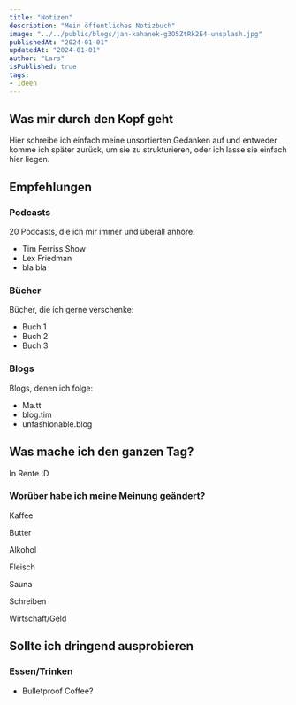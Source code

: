 ---
title: "Notizen"
description: "Mein öffentliches Notizbuch"
image: "../../public/blogs/jan-kahanek-g3O5ZtRk2E4-unsplash.jpg"
publishedAt: "2024-01-01"
updatedAt: "2024-01-01"
author: "Lars"
isPublished: true
tags:
- Ideen
---


## Was mir durch den Kopf geht

Hier schreibe ich einfach meine unsortierten Gedanken auf und entweder komme ich später zurück, um sie zu strukturieren, oder ich lasse sie einfach hier liegen.

## Empfehlungen

### Podcasts

20 Podcasts, die ich mir immer und überall anhöre:

- Tim Ferriss Show 
- Lex Friedman
- bla bla

### Bücher

Bücher, die ich gerne verschenke:

- Buch 1
- Buch 2
- Buch 3

### Blogs

Blogs, denen ich folge:

- Ma.tt
- blog.tim
- unfashionable.blog


## Was mache ich den ganzen Tag?

In Rente :D

### Worüber habe ich meine Meinung geändert?

Kaffee

Butter

Alkohol

Fleisch

Sauna

Schreiben

Wirtschaft/Geld


## Sollte ich dringend ausprobieren

### Essen/Trinken

- Bulletproof Coffee?
